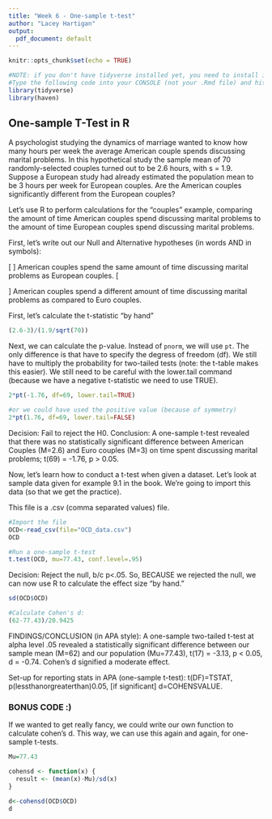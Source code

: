 ---
title: "Week 6 - One-sample t-test"
author: "Lacey Hartigan"
output:
  pdf_document: default
---

```{r  include=FALSE}
knitr::opts_chunk$set(echo = TRUE)

#NOTE: if you don't have tidyverse installed yet, you need to install it. 
#Type the following code into your CONSOLE (not your .Rmd file) and hit "enter": install.packages('tidyverse')
library(tidyverse)
library(haven)
```

## One-sample T-Test in R

A psychologist studying the dynamics of marriage wanted to know how many hours per week the average American couple spends discussing marital problems. In this hypothetical study the sample mean of 70 randomly-selected couples turned out to be 2.6 hours, with s = 1.9. Suppose a European study had already estimated the population mean to be 3 hours per week for European couples. Are the American couples significantly different from the European couples?

Let's use R to perform calculations for the "couples" example, comparing the amount of time American couples spend discussing marital problems to the amount of time European couples spend discussing marital problems. 

First, let's write out our Null and Alternative hypotheses (in words AND in symbols):

\[
\begin{aligned}
H_0: \mu_{American} = \mu_{European} \\
\end{aligned}
\]
American couples spend the same amount of time discussing marital problems as European couples.
\[
\begin{aligned}
H_1: \mu_{American} \neq \mu_{European} \\ 
\end{aligned}
\]
American couples spend a different amount of time discussing marital problems as compared to Euro couples.

First, let's calculate the t-statistic "by hand"
```{r}
(2.6-3)/(1.9/sqrt(70))
```
Next, we can calculate the p-value. Instead of `pnorm`, we will use `pt`.
The only difference is that  have to specify the degress of freedom (df). We still have to multiply the probability for two-tailed tests (note: the t-table makes this easier). We still need to be careful with the lower.tail command (because we have a negative t-statistic we need to use TRUE).

```{r}
2*pt(-1.76, df=69, lower.tail=TRUE)

#or we could have used the positive value (because of symmetry)
2*pt(1.76, df=69, lower.tail=FALSE)
```
Decision: Fail to reject the H0.
Conclusion: A one-sample t-test revealed that there was no statistically significant difference between American Couples (M=2.6) and Euro couples (M=3) on time spent discussing marital problems; t(69) = -1.76, p > 0.05.


Now, let's learn how to conduct a t-test when given a dataset. Let's look at sample data given for example 9.1 in the book. We're going to import this data (so that we get the practice). 

This file is a .csv (comma separated values) file.
```{r}
#Import the file
OCD<-read_csv(file="OCD_data.csv")
OCD

#Run a one-sample t-test
t.test(OCD, mu=77.43, conf.level=.95)
```

Decision: Reject the null, b/c p<.05. So, BECAUSE we rejected the null, we can now use R to calculate the effect size "by hand."
```{r}
sd(OCD$OCD)

#Calculate Cohen's d:
(62-77.43)/20.9425
```

FINDINGS/CONCLUSION (in APA style):
A one-sample two-tailed t-test at alpha level .05 revealed a statistically significant difference between our sample mean (M=62) and our population (Mu=77.43), t(17) = -3.13, 
p < 0.05, d = -0.74. Cohen's d signified a moderate effect. 

Set-up for reporting stats in APA (one-sample t-test): 
t(DF)=TSTAT, p(lessthanorgreaterthan)0.05, [if significant] d=COHENSVALUE.




### BONUS CODE :)

If we wanted to get really fancy, we could write our own function to calculate cohen's d. This way, we can use this again and again, for one-sample t-tests. 
```{r}
Mu=77.43

cohensd <- function(x) {
  result <- (mean(x)-Mu)/sd(x)
}

d<-cohensd(OCD$OCD)
d
```



